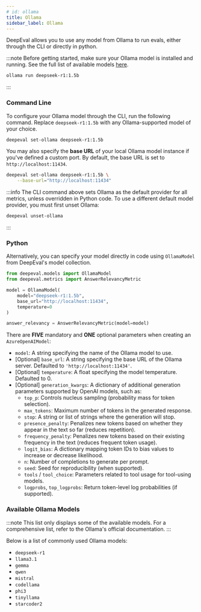 ```yaml
---
# id: ollama
title: Ollama
sidebar_label: Ollama
---
```


DeepEval allows you to use any model from Ollama to run evals, either through the CLI or directly in python.

:::note
Before getting started, make sure your Ollama model is installed and running. See the full list of available models [here](<](https://ollama.com/search)>).

```bash
ollama run deepseek-r1:1.5b
```

:::

### Command Line

To configure your Ollama model through the CLI, run the following command. Replace `deepseek-r1:1.5b` with any Ollama-supported model of your choice.

```bash
deepeval set-ollama deepseek-r1:1.5b
```

You may also specify the **base URL** of your local Ollama model instance if you've defined a custom port. By default, the base URL is set to `http://localhost:11434`.

```bash
deepeval set-ollama deepseek-r1:1.5b \
    --base-url="http://localhost:11434"
```

:::info
The CLI command above sets Ollama as the default provider for all metrics, unless overridden in Python code. To use a different default model provider, you must first unset Ollama:

```bash
deepeval unset-ollama
```

:::

### Python

Alternatively, you can specify your model directly in code using `OllamaModel` from DeepEval's model collection.

```python
from deepeval.models import OllamaModel
from deepeval.metrics import AnswerRelevancyMetric

model = OllamaModel(
    model="deepseek-r1:1.5b",
    base_url="http://localhost:11434",
    temperature=0
)

answer_relevancy = AnswerRelevancyMetric(model=model)
```

There are **FIVE** mandatory and **ONE** optional parameters when creating an `AzureOpenAIModel`:

- `model`: A string specifying the name of the Ollama model to use.
- [Optional] `base_url`: A string specifying the base URL of the Ollama server. Defaulted to `'http://localhost:11434'`.
- [Optional] `temperature`: A float specifying the model temperature. Defaulted to 0.
- [Optional] `generation_kwargs`: A dictionary of additional generation parameters supported by OpenAI models, such as:
    - `top_p`: Controls nucleus sampling (probability mass for token selection).
    - `max_tokens`: Maximum number of tokens in the generated response.
    - `stop`: A string or list of strings where the generation will stop.
    - `presence_penalty`: Penalizes new tokens based on whether they appear in the text so far (reduces repetition).
    - `frequency_penalty`: Penalizes new tokens based on their existing frequency in the text (reduces frequent token usage).
    - `logit_bias`: A dictionary mapping token IDs to bias values to increase or decrease likelihood.
    - `n`: Number of completions to generate per prompt.
    - `seed`: Seed for reproducibility (when supported).
    - `tools` / `tool_choice`: Parameters related to tool usage for tool-using models.
    - `logprobs`, `top_logprobs`: Return token-level log probabilities (if supported).

### Available Ollama Models

:::note
This list only displays some of the available models. For a comprehensive list, refer to the Ollama's official documentation.
:::

Below is a list of commonly used Ollama models:

- `deepseek-r1`
- `llama3.1`
- `gemma`
- `qwen`
- `mistral`
- `codellama`
- `phi3`
- `tinyllama`
- `starcoder2`
